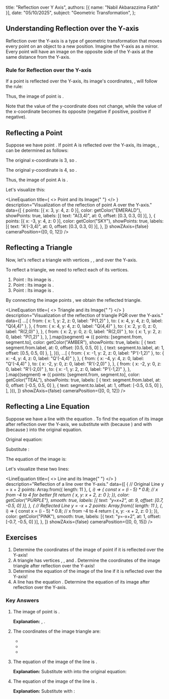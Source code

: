
  title: "Reflection over Y Axis",
  authors: [{ name: "Nabil Akbarazzima Fatih" }],
  date: "05/10/2025",
  subject: "Geometric Transformation",
};

## Understanding Reflection over the Y-axis

Reflection over the Y-axis is a type of geometric transformation that moves every point on an object to a new position. Imagine the Y-axis as a mirror. Every point will have an image on the opposite side of the Y-axis at the same distance from the Y-axis.

### Rule for Reflection over the Y-axis

If a point <InlineMath math="P(x, y)" /> is reflected over the Y-axis, its image's coordinates, <InlineMath math="P'(x', y')" />, will follow the rule:

<div className="flex flex-col gap-4">
  <BlockMath math="x' = -x" />
  <BlockMath math="y' = y" />
</div>

Thus, the image of point <InlineMath math="P(x, y)" /> is <InlineMath math="P'(-x, y)" />.

Note that the value of the y-coordinate does not change, while the value of the x-coordinate becomes its opposite (negative if positive, positive if negative).

## Reflecting a Point

Suppose we have point <InlineMath math="A(3, 4)" />. If point A is reflected over the Y-axis, its image, <InlineMath math="A'" />, can be determined as follows:

The original x-coordinate is 3, so <InlineMath math="x' = -3" />.

The original y-coordinate is 4, so <InlineMath math="y' = 4" />.

Thus, the image of point A is <InlineMath math="A'(-3, 4)" />.

Let's visualize this:

<LineEquation
  title={
    <>
      Point <InlineMath math="A(3,4)" /> and its Image{" "}
      <InlineMath math="A'(-3,4)" />
    </>
  }
  description="Visualization of the reflection of point A over the Y-axis."
  data={[
    {
      points: [{ x: 3, y: 4, z: 0 }],
      color: getColor("EMERALD"),
      showPoints: true,
      labels: [{ text: "A(3,4)", at: 0, offset: [0.3, 0.3, 0] }],
    },
    {
      points: [{ x: -3, y: 4, z: 0 }],
      color: getColor("SKY"),
      showPoints: true,
      labels: [{ text: "A'(-3,4)", at: 0, offset: [0.3, 0.3, 0] }],
    },
  ]}
  showZAxis={false}
  cameraPosition={[0, 0, 12]}
/>

## Reflecting a Triangle

Now, let's reflect a triangle <InlineMath math="PQR" /> with vertices <InlineMath math="P(1, 2)" />, <InlineMath math="Q(4, 4)" />, and <InlineMath math="R(2, 0)" /> over the Y-axis.

To reflect a triangle, we need to reflect each of its vertices.

1.  Point <InlineMath math="P(1, 2)" />: Its image is <InlineMath math="P'(-1, 2)" />.
2.  Point <InlineMath math="Q(4, 4)" />: Its image is <InlineMath math="Q'(-4, 4)" />.
3.  Point <InlineMath math="R(2, 0)" />: Its image is <InlineMath math="R'(-2, 0)" />.

By connecting the image points <InlineMath math="P'Q'R'" />, we obtain the reflected triangle.

<LineEquation
  title={
    <>
      Triangle <InlineMath math="PQR" /> and its Image{" "}
      <InlineMath math="P'Q'R'" />
    </>
  }
  description="Visualization of the reflection of triangle PQR over the Y-axis."
  data={[
    ...[
      {
        from: { x: 1, y: 2, z: 0, label: "P(1,2)" },
        to: { x: 4, y: 4, z: 0, label: "Q(4,4)" },
      },
      {
        from: { x: 4, y: 4, z: 0, label: "Q(4,4)" },
        to: { x: 2, y: 0, z: 0, label: "R(2,0)" },
      },
      {
        from: { x: 2, y: 0, z: 0, label: "R(2,0)" },
        to: { x: 1, y: 2, z: 0, label: "P(1,2)" },
      },
    ].map((segment) => ({
      points: [segment.from, segment.to],
      color: getColor("AMBER"),
      showPoints: true,
      labels: [
        { text: segment.from.label, at: 0, offset: [0.5, 0.5, 0] },
        { text: segment.to.label, at: 1, offset: [0.5, 0.5, 0] },
      ],
    })),
    ...[
      {
        from: { x: -1, y: 2, z: 0, label: "P'(-1,2)" },
        to: { x: -4, y: 4, z: 0, label: "Q'(-4,4)" },
      },
      {
        from: { x: -4, y: 4, z: 0, label: "Q'(-4,4)" },
        to: { x: -2, y: 0, z: 0, label: "R'(-2,0)" },
      },
      {
        from: { x: -2, y: 0, z: 0, label: "R'(-2,0)" },
        to: { x: -1, y: 2, z: 0, label: "P'(-1,2)" },
      },
    ].map((segment) => ({
      points: [segment.from, segment.to],
      color: getColor("TEAL"),
      showPoints: true,
      labels: [
        { text: segment.from.label, at: 0, offset: [-0.5, 0.5, 0] },
        { text: segment.to.label, at: 1, offset: [-0.5, 0.5, 0] },
      ],
    })),
  ]}
  showZAxis={false}
  cameraPosition={[0, 0, 12]}
/>

## Reflecting a Line Equation

Suppose we have a line with the equation <InlineMath math="y = x + 2" />. To find the equation of its image after reflection over the Y-axis, we substitute <InlineMath math="x" /> with <InlineMath math="-x" /> (because <InlineMath math="x' = -x" />) and <InlineMath math="y" /> with <InlineMath math="y" /> (because <InlineMath math="y' = y" />) into the original equation.

Original equation:

<BlockMath math="y = x + 2" />

Substitute <InlineMath math="x \rightarrow -x" />:

<BlockMath math="y = (-x) + 2" />

The equation of the image is:

<BlockMath math="y = -x + 2" />

Let's visualize these two lines:

<LineEquation
  title={
    <>
      Line <InlineMath math="y = x + 2" /> and its Image{" "}
      <InlineMath math="y = -x + 2" />
    </>
  }
  description="Reflection of a line over the Y-axis."
  data={[
    {
      // Original Line y = x + 2
      points: Array.from({ length: 11 }, (_, i) => {
        const x = (i - 5) * 0.8; // x from -4 to 4 for better fit
        return { x, y: x + 2, z: 0 };
      }),
      color: getColor("PURPLE"),
      smooth: true,
      labels: [{ text: "y=x+2", at: 9, offset: [0.7, -0.5, 0] }],
    },
    {
      // Reflected Line y = -x + 2
      points: Array.from({ length: 11 }, (_, i) => {
        const x = (i - 5) * 0.8; // x from -4 to 4
        return { x, y: -x + 2, z: 0 };
      }),
      color: getColor("PINK"),
      smooth: true,
      labels: [{ text: "y=-x+2", at: 1, offset: [-0.7, -0.5, 0] }],
    },
  ]}
  showZAxis={false}
  cameraPosition={[0, 0, 15]}
/>

## Exercises

1.  Determine the coordinates of the image of point <InlineMath math="K(-5, 8)" /> if it is reflected over the Y-axis!
2.  A triangle <InlineMath math="ABC" /> has vertices <InlineMath math="A(2, 1)" />, <InlineMath math="B(5, 3)" />, and <InlineMath math="C(3, 6)" />. Determine the coordinates of the image triangle <InlineMath math="A'B'C'" /> after reflection over the Y-axis!
3.  Determine the equation of the image of the line <InlineMath math="3x - 2y + 6 = 0" /> if it is reflected over the Y-axis!
4.  A line has the equation <InlineMath math="y = -3x - 4" />. Determine the equation of its image after reflection over the Y-axis.

### Key Answers

1.  The image of point <InlineMath math="K(-5, 8)" /> is <InlineMath math="K'(5, 8)" />.

    **Explanation:** <InlineMath math="x' = -(-5) = 5" />, <InlineMath math="y' = 8" />.

2.  The coordinates of the image triangle <InlineMath math="A'B'C'" /> are:

    - <InlineMath math="A'(-2, 1)" />
    - <InlineMath math="B'(-5, 3)" />
    - <InlineMath math="C'(-3, 6)" />

3.  The equation of the image of the line <InlineMath math="3x - 2y + 6 = 0" /> is <InlineMath math="-3x - 2y + 6 = 0" />.

    **Explanation:** Substitute <InlineMath math="x" /> with <InlineMath math="-x" /> into the original equation:

    <div className="flex flex-col gap-4">
      <BlockMath math="3(-x) - 2y + 6 = 0" />
      <BlockMath math="-3x - 2y + 6 = 0" />
    </div>

4.  The equation of the image of the line <InlineMath math="y = -3x - 4" /> is <InlineMath math="y = 3x - 4" />.

    **Explanation:** Substitute <InlineMath math="x" /> with <InlineMath math="-x" />:

    <div className="flex flex-col gap-4">
      <BlockMath math="y = -3(-x) - 4" />
      <BlockMath math="y = 3x - 4" />
    </div>
